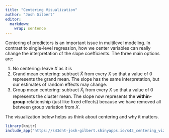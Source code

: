 ```yaml
---
title: "Centering Visualization"
author: "Josh Gilbert"
editor: 
  markdown: 
    wrap: sentence
---
```


Centering of predictors is an important issue in multilevel modeling.
In contrast to single-level regression, how we center variables can really change the interpretation of the slope coefficients.
The three main options are:

1.  No centering: leave $X$ as it is
2.  Grand mean centering: subtract $\bar{X}$ from every $X$ so that a value of 0 represents the grand mean. The slope has the same interpretation, but our estimates of random effects may change.
3.  Group mean centering: subtract $\bar{X}_j$ from every $X$ so that a value of 0 represents the cluster mean. The slope now represents the **within-group** relationship (just like fixed effects) because we have removed all between group variation from $X$.

The visualization below helps us think about centering and why it matters.

```r
library(knitr)
include_app("https://s43dnt-josh-gilbert.shinyapps.io/s43_centering_viz/", height = "1500px")
```
